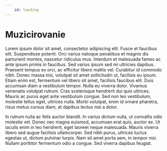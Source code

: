 ```yaml
---
    id: landing
---
```

# Muzicirovanie

Lorem ipsum dolor sit amet, consectetur adipiscing elit. Fusce et faucibus elit. Suspendisse potenti. Orci varius natoque penatibus et magnis dis parturient montes, nascetur ridiculus mus. Interdum et malesuada fames ac ante ipsum primis in faucibus. Sed varius ipsum sed mi ultricies dapibus. Praesent tempus ex orci, ac efficitur libero mattis vel. Curabitur id commodo nibh. Donec massa nisi, volutpat sit amet sollicitudin ut, facilisis eu ipsum. Etiam enim est, fermentum vel libero sit amet, facilisis faucibus elit. Duis accumsan diam a vestibulum tempor. Nulla eu viverra dolor. Vivamus venenatis volutpat rutrum. Cras scelerisque hendrerit dui quis ultrices. Mauris ac purus eget ante vestibulum congue. Sed non leo vestibulum, molestie tellus eget, ultrices nulla. Morbi volutpat, enim id ornare pharetra, risus metus cursus diam, at dapibus lectus nisi a dolor.

In rutrum nulla ac felis auctor blandit. In varius dictum nulla, ut convallis odio molestie vel. Donec nec magna euismod, accumsan erat quis, auctor ex. Ut iaculis enim in leo hendrerit, eget laoreet neque malesuada. Mauris viverra libero sed augue facilisis ullamcorper. Sed nibh purus, ultrices luctus egestas ut, dictum pulvinar turpis. Nam sit amet porta sem, in tempor nisi. Nullam porttitor fermentum odio a congue. Sed viverra dapibus feugiat.
